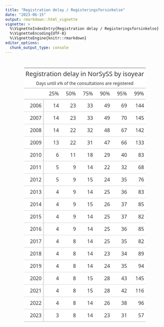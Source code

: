 ```yaml
---
title: "Registration delay / Registeringsforsinkelse"
date: "2023-06-15"
output: rmarkdown::html_vignette
vignette: >
  %\VignetteIndexEntry{Registration delay / Registeringsforsinkelse}
  %\VignetteEncoding{UTF-8}
  %\VignetteEngine{knitr::rmarkdown}
editor_options:
  chunk_output_type: console
---
```




<!--html_preserve--><div id="rifassfmcs" style="padding-left:0px;padding-right:0px;padding-top:10px;padding-bottom:10px;overflow-x:auto;overflow-y:auto;width:auto;height:auto;">
<style>#rifassfmcs table {
  font-family: system-ui, 'Segoe UI', Roboto, Helvetica, Arial, sans-serif, 'Apple Color Emoji', 'Segoe UI Emoji', 'Segoe UI Symbol', 'Noto Color Emoji';
  -webkit-font-smoothing: antialiased;
  -moz-osx-font-smoothing: grayscale;
}

#rifassfmcs thead, #rifassfmcs tbody, #rifassfmcs tfoot, #rifassfmcs tr, #rifassfmcs td, #rifassfmcs th {
  border-style: none;
}

#rifassfmcs p {
  margin: 0;
  padding: 0;
}

#rifassfmcs .gt_table {
  display: table;
  border-collapse: collapse;
  line-height: normal;
  margin-left: auto;
  margin-right: auto;
  color: #333333;
  font-size: 16px;
  font-weight: normal;
  font-style: normal;
  background-color: #FFFFFF;
  width: auto;
  border-top-style: solid;
  border-top-width: 2px;
  border-top-color: #A8A8A8;
  border-right-style: none;
  border-right-width: 2px;
  border-right-color: #D3D3D3;
  border-bottom-style: solid;
  border-bottom-width: 2px;
  border-bottom-color: #A8A8A8;
  border-left-style: none;
  border-left-width: 2px;
  border-left-color: #D3D3D3;
}

#rifassfmcs .gt_caption {
  padding-top: 4px;
  padding-bottom: 4px;
}

#rifassfmcs .gt_title {
  color: #333333;
  font-size: 125%;
  font-weight: initial;
  padding-top: 4px;
  padding-bottom: 4px;
  padding-left: 5px;
  padding-right: 5px;
  border-bottom-color: #FFFFFF;
  border-bottom-width: 0;
}

#rifassfmcs .gt_subtitle {
  color: #333333;
  font-size: 85%;
  font-weight: initial;
  padding-top: 3px;
  padding-bottom: 5px;
  padding-left: 5px;
  padding-right: 5px;
  border-top-color: #FFFFFF;
  border-top-width: 0;
}

#rifassfmcs .gt_heading {
  background-color: #FFFFFF;
  text-align: center;
  border-bottom-color: #FFFFFF;
  border-left-style: none;
  border-left-width: 1px;
  border-left-color: #D3D3D3;
  border-right-style: none;
  border-right-width: 1px;
  border-right-color: #D3D3D3;
}

#rifassfmcs .gt_bottom_border {
  border-bottom-style: solid;
  border-bottom-width: 2px;
  border-bottom-color: #D3D3D3;
}

#rifassfmcs .gt_col_headings {
  border-top-style: solid;
  border-top-width: 2px;
  border-top-color: #D3D3D3;
  border-bottom-style: solid;
  border-bottom-width: 2px;
  border-bottom-color: #D3D3D3;
  border-left-style: none;
  border-left-width: 1px;
  border-left-color: #D3D3D3;
  border-right-style: none;
  border-right-width: 1px;
  border-right-color: #D3D3D3;
}

#rifassfmcs .gt_col_heading {
  color: #333333;
  background-color: #FFFFFF;
  font-size: 100%;
  font-weight: normal;
  text-transform: inherit;
  border-left-style: none;
  border-left-width: 1px;
  border-left-color: #D3D3D3;
  border-right-style: none;
  border-right-width: 1px;
  border-right-color: #D3D3D3;
  vertical-align: bottom;
  padding-top: 5px;
  padding-bottom: 6px;
  padding-left: 5px;
  padding-right: 5px;
  overflow-x: hidden;
}

#rifassfmcs .gt_column_spanner_outer {
  color: #333333;
  background-color: #FFFFFF;
  font-size: 100%;
  font-weight: normal;
  text-transform: inherit;
  padding-top: 0;
  padding-bottom: 0;
  padding-left: 4px;
  padding-right: 4px;
}

#rifassfmcs .gt_column_spanner_outer:first-child {
  padding-left: 0;
}

#rifassfmcs .gt_column_spanner_outer:last-child {
  padding-right: 0;
}

#rifassfmcs .gt_column_spanner {
  border-bottom-style: solid;
  border-bottom-width: 2px;
  border-bottom-color: #D3D3D3;
  vertical-align: bottom;
  padding-top: 5px;
  padding-bottom: 5px;
  overflow-x: hidden;
  display: inline-block;
  width: 100%;
}

#rifassfmcs .gt_spanner_row {
  border-bottom-style: hidden;
}

#rifassfmcs .gt_group_heading {
  padding-top: 8px;
  padding-bottom: 8px;
  padding-left: 5px;
  padding-right: 5px;
  color: #333333;
  background-color: #FFFFFF;
  font-size: 100%;
  font-weight: initial;
  text-transform: inherit;
  border-top-style: solid;
  border-top-width: 2px;
  border-top-color: #D3D3D3;
  border-bottom-style: solid;
  border-bottom-width: 2px;
  border-bottom-color: #D3D3D3;
  border-left-style: none;
  border-left-width: 1px;
  border-left-color: #D3D3D3;
  border-right-style: none;
  border-right-width: 1px;
  border-right-color: #D3D3D3;
  vertical-align: middle;
  text-align: left;
}

#rifassfmcs .gt_empty_group_heading {
  padding: 0.5px;
  color: #333333;
  background-color: #FFFFFF;
  font-size: 100%;
  font-weight: initial;
  border-top-style: solid;
  border-top-width: 2px;
  border-top-color: #D3D3D3;
  border-bottom-style: solid;
  border-bottom-width: 2px;
  border-bottom-color: #D3D3D3;
  vertical-align: middle;
}

#rifassfmcs .gt_from_md > :first-child {
  margin-top: 0;
}

#rifassfmcs .gt_from_md > :last-child {
  margin-bottom: 0;
}

#rifassfmcs .gt_row {
  padding-top: 8px;
  padding-bottom: 8px;
  padding-left: 5px;
  padding-right: 5px;
  margin: 10px;
  border-top-style: solid;
  border-top-width: 1px;
  border-top-color: #D3D3D3;
  border-left-style: none;
  border-left-width: 1px;
  border-left-color: #D3D3D3;
  border-right-style: none;
  border-right-width: 1px;
  border-right-color: #D3D3D3;
  vertical-align: middle;
  overflow-x: hidden;
}

#rifassfmcs .gt_stub {
  color: #333333;
  background-color: #FFFFFF;
  font-size: 100%;
  font-weight: initial;
  text-transform: inherit;
  border-right-style: solid;
  border-right-width: 2px;
  border-right-color: #D3D3D3;
  padding-left: 5px;
  padding-right: 5px;
}

#rifassfmcs .gt_stub_row_group {
  color: #333333;
  background-color: #FFFFFF;
  font-size: 100%;
  font-weight: initial;
  text-transform: inherit;
  border-right-style: solid;
  border-right-width: 2px;
  border-right-color: #D3D3D3;
  padding-left: 5px;
  padding-right: 5px;
  vertical-align: top;
}

#rifassfmcs .gt_row_group_first td {
  border-top-width: 2px;
}

#rifassfmcs .gt_row_group_first th {
  border-top-width: 2px;
}

#rifassfmcs .gt_summary_row {
  color: #333333;
  background-color: #FFFFFF;
  text-transform: inherit;
  padding-top: 8px;
  padding-bottom: 8px;
  padding-left: 5px;
  padding-right: 5px;
}

#rifassfmcs .gt_first_summary_row {
  border-top-style: solid;
  border-top-color: #D3D3D3;
}

#rifassfmcs .gt_first_summary_row.thick {
  border-top-width: 2px;
}

#rifassfmcs .gt_last_summary_row {
  padding-top: 8px;
  padding-bottom: 8px;
  padding-left: 5px;
  padding-right: 5px;
  border-bottom-style: solid;
  border-bottom-width: 2px;
  border-bottom-color: #D3D3D3;
}

#rifassfmcs .gt_grand_summary_row {
  color: #333333;
  background-color: #FFFFFF;
  text-transform: inherit;
  padding-top: 8px;
  padding-bottom: 8px;
  padding-left: 5px;
  padding-right: 5px;
}

#rifassfmcs .gt_first_grand_summary_row {
  padding-top: 8px;
  padding-bottom: 8px;
  padding-left: 5px;
  padding-right: 5px;
  border-top-style: double;
  border-top-width: 6px;
  border-top-color: #D3D3D3;
}

#rifassfmcs .gt_last_grand_summary_row_top {
  padding-top: 8px;
  padding-bottom: 8px;
  padding-left: 5px;
  padding-right: 5px;
  border-bottom-style: double;
  border-bottom-width: 6px;
  border-bottom-color: #D3D3D3;
}

#rifassfmcs .gt_striped {
  background-color: rgba(128, 128, 128, 0.05);
}

#rifassfmcs .gt_table_body {
  border-top-style: solid;
  border-top-width: 2px;
  border-top-color: #D3D3D3;
  border-bottom-style: solid;
  border-bottom-width: 2px;
  border-bottom-color: #D3D3D3;
}

#rifassfmcs .gt_footnotes {
  color: #333333;
  background-color: #FFFFFF;
  border-bottom-style: none;
  border-bottom-width: 2px;
  border-bottom-color: #D3D3D3;
  border-left-style: none;
  border-left-width: 2px;
  border-left-color: #D3D3D3;
  border-right-style: none;
  border-right-width: 2px;
  border-right-color: #D3D3D3;
}

#rifassfmcs .gt_footnote {
  margin: 0px;
  font-size: 90%;
  padding-top: 4px;
  padding-bottom: 4px;
  padding-left: 5px;
  padding-right: 5px;
}

#rifassfmcs .gt_sourcenotes {
  color: #333333;
  background-color: #FFFFFF;
  border-bottom-style: none;
  border-bottom-width: 2px;
  border-bottom-color: #D3D3D3;
  border-left-style: none;
  border-left-width: 2px;
  border-left-color: #D3D3D3;
  border-right-style: none;
  border-right-width: 2px;
  border-right-color: #D3D3D3;
}

#rifassfmcs .gt_sourcenote {
  font-size: 90%;
  padding-top: 4px;
  padding-bottom: 4px;
  padding-left: 5px;
  padding-right: 5px;
}

#rifassfmcs .gt_left {
  text-align: left;
}

#rifassfmcs .gt_center {
  text-align: center;
}

#rifassfmcs .gt_right {
  text-align: right;
  font-variant-numeric: tabular-nums;
}

#rifassfmcs .gt_font_normal {
  font-weight: normal;
}

#rifassfmcs .gt_font_bold {
  font-weight: bold;
}

#rifassfmcs .gt_font_italic {
  font-style: italic;
}

#rifassfmcs .gt_super {
  font-size: 65%;
}

#rifassfmcs .gt_footnote_marks {
  font-size: 75%;
  vertical-align: 0.4em;
  position: initial;
}

#rifassfmcs .gt_asterisk {
  font-size: 100%;
  vertical-align: 0;
}

#rifassfmcs .gt_indent_1 {
  text-indent: 5px;
}

#rifassfmcs .gt_indent_2 {
  text-indent: 10px;
}

#rifassfmcs .gt_indent_3 {
  text-indent: 15px;
}

#rifassfmcs .gt_indent_4 {
  text-indent: 20px;
}

#rifassfmcs .gt_indent_5 {
  text-indent: 25px;
}
</style>
<table class="gt_table" data-quarto-disable-processing="false" data-quarto-bootstrap="false">
  <thead>
    <tr class="gt_heading">
      <td colspan="7" class="gt_heading gt_title gt_font_normal" style>Registration delay in NorSySS by isoyear</td>
    </tr>
    <tr class="gt_heading">
      <td colspan="7" class="gt_heading gt_subtitle gt_font_normal gt_bottom_border" style>Days until x% of the consultations are registered</td>
    </tr>
    <tr class="gt_col_headings">
      <th class="gt_col_heading gt_columns_bottom_border gt_left" rowspan="1" colspan="1" scope="col" id=""></th>
      <th class="gt_col_heading gt_columns_bottom_border gt_right" rowspan="1" colspan="1" scope="col" id="25%">25%</th>
      <th class="gt_col_heading gt_columns_bottom_border gt_right" rowspan="1" colspan="1" scope="col" id="50%">50%</th>
      <th class="gt_col_heading gt_columns_bottom_border gt_right" rowspan="1" colspan="1" scope="col" id="75%">75%</th>
      <th class="gt_col_heading gt_columns_bottom_border gt_right" rowspan="1" colspan="1" scope="col" id="90%">90%</th>
      <th class="gt_col_heading gt_columns_bottom_border gt_right" rowspan="1" colspan="1" scope="col" id="95%">95%</th>
      <th class="gt_col_heading gt_columns_bottom_border gt_right" rowspan="1" colspan="1" scope="col" id="99%">99%</th>
    </tr>
  </thead>
  <tbody class="gt_table_body">
    <tr><th id="stub_1_1" scope="row" class="gt_row gt_right gt_stub">2006</th>
<td headers="stub_1_1 25%" class="gt_row gt_right">14</td>
<td headers="stub_1_1 50%" class="gt_row gt_right">23</td>
<td headers="stub_1_1 75%" class="gt_row gt_right">33</td>
<td headers="stub_1_1 90%" class="gt_row gt_right">49</td>
<td headers="stub_1_1 95%" class="gt_row gt_right">69</td>
<td headers="stub_1_1 99%" class="gt_row gt_right">144</td></tr>
    <tr><th id="stub_1_2" scope="row" class="gt_row gt_right gt_stub">2007</th>
<td headers="stub_1_2 25%" class="gt_row gt_right">14</td>
<td headers="stub_1_2 50%" class="gt_row gt_right">23</td>
<td headers="stub_1_2 75%" class="gt_row gt_right">33</td>
<td headers="stub_1_2 90%" class="gt_row gt_right">49</td>
<td headers="stub_1_2 95%" class="gt_row gt_right">70</td>
<td headers="stub_1_2 99%" class="gt_row gt_right">145</td></tr>
    <tr><th id="stub_1_3" scope="row" class="gt_row gt_right gt_stub">2008</th>
<td headers="stub_1_3 25%" class="gt_row gt_right">14</td>
<td headers="stub_1_3 50%" class="gt_row gt_right">22</td>
<td headers="stub_1_3 75%" class="gt_row gt_right">32</td>
<td headers="stub_1_3 90%" class="gt_row gt_right">48</td>
<td headers="stub_1_3 95%" class="gt_row gt_right">67</td>
<td headers="stub_1_3 99%" class="gt_row gt_right">142</td></tr>
    <tr><th id="stub_1_4" scope="row" class="gt_row gt_right gt_stub">2009</th>
<td headers="stub_1_4 25%" class="gt_row gt_right">13</td>
<td headers="stub_1_4 50%" class="gt_row gt_right">22</td>
<td headers="stub_1_4 75%" class="gt_row gt_right">31</td>
<td headers="stub_1_4 90%" class="gt_row gt_right">47</td>
<td headers="stub_1_4 95%" class="gt_row gt_right">66</td>
<td headers="stub_1_4 99%" class="gt_row gt_right">133</td></tr>
    <tr><th id="stub_1_5" scope="row" class="gt_row gt_right gt_stub">2010</th>
<td headers="stub_1_5 25%" class="gt_row gt_right">6</td>
<td headers="stub_1_5 50%" class="gt_row gt_right">11</td>
<td headers="stub_1_5 75%" class="gt_row gt_right">18</td>
<td headers="stub_1_5 90%" class="gt_row gt_right">29</td>
<td headers="stub_1_5 95%" class="gt_row gt_right">40</td>
<td headers="stub_1_5 99%" class="gt_row gt_right">83</td></tr>
    <tr><th id="stub_1_6" scope="row" class="gt_row gt_right gt_stub">2011</th>
<td headers="stub_1_6 25%" class="gt_row gt_right">5</td>
<td headers="stub_1_6 50%" class="gt_row gt_right">9</td>
<td headers="stub_1_6 75%" class="gt_row gt_right">14</td>
<td headers="stub_1_6 90%" class="gt_row gt_right">22</td>
<td headers="stub_1_6 95%" class="gt_row gt_right">32</td>
<td headers="stub_1_6 99%" class="gt_row gt_right">68</td></tr>
    <tr><th id="stub_1_7" scope="row" class="gt_row gt_right gt_stub">2012</th>
<td headers="stub_1_7 25%" class="gt_row gt_right">5</td>
<td headers="stub_1_7 50%" class="gt_row gt_right">9</td>
<td headers="stub_1_7 75%" class="gt_row gt_right">15</td>
<td headers="stub_1_7 90%" class="gt_row gt_right">24</td>
<td headers="stub_1_7 95%" class="gt_row gt_right">35</td>
<td headers="stub_1_7 99%" class="gt_row gt_right">76</td></tr>
    <tr><th id="stub_1_8" scope="row" class="gt_row gt_right gt_stub">2013</th>
<td headers="stub_1_8 25%" class="gt_row gt_right">4</td>
<td headers="stub_1_8 50%" class="gt_row gt_right">9</td>
<td headers="stub_1_8 75%" class="gt_row gt_right">14</td>
<td headers="stub_1_8 90%" class="gt_row gt_right">25</td>
<td headers="stub_1_8 95%" class="gt_row gt_right">36</td>
<td headers="stub_1_8 99%" class="gt_row gt_right">83</td></tr>
    <tr><th id="stub_1_9" scope="row" class="gt_row gt_right gt_stub">2014</th>
<td headers="stub_1_9 25%" class="gt_row gt_right">4</td>
<td headers="stub_1_9 50%" class="gt_row gt_right">9</td>
<td headers="stub_1_9 75%" class="gt_row gt_right">15</td>
<td headers="stub_1_9 90%" class="gt_row gt_right">26</td>
<td headers="stub_1_9 95%" class="gt_row gt_right">37</td>
<td headers="stub_1_9 99%" class="gt_row gt_right">85</td></tr>
    <tr><th id="stub_1_10" scope="row" class="gt_row gt_right gt_stub">2015</th>
<td headers="stub_1_10 25%" class="gt_row gt_right">4</td>
<td headers="stub_1_10 50%" class="gt_row gt_right">9</td>
<td headers="stub_1_10 75%" class="gt_row gt_right">14</td>
<td headers="stub_1_10 90%" class="gt_row gt_right">25</td>
<td headers="stub_1_10 95%" class="gt_row gt_right">37</td>
<td headers="stub_1_10 99%" class="gt_row gt_right">82</td></tr>
    <tr><th id="stub_1_11" scope="row" class="gt_row gt_right gt_stub">2016</th>
<td headers="stub_1_11 25%" class="gt_row gt_right">4</td>
<td headers="stub_1_11 50%" class="gt_row gt_right">9</td>
<td headers="stub_1_11 75%" class="gt_row gt_right">14</td>
<td headers="stub_1_11 90%" class="gt_row gt_right">25</td>
<td headers="stub_1_11 95%" class="gt_row gt_right">36</td>
<td headers="stub_1_11 99%" class="gt_row gt_right">85</td></tr>
    <tr><th id="stub_1_12" scope="row" class="gt_row gt_right gt_stub">2017</th>
<td headers="stub_1_12 25%" class="gt_row gt_right">4</td>
<td headers="stub_1_12 50%" class="gt_row gt_right">8</td>
<td headers="stub_1_12 75%" class="gt_row gt_right">14</td>
<td headers="stub_1_12 90%" class="gt_row gt_right">25</td>
<td headers="stub_1_12 95%" class="gt_row gt_right">35</td>
<td headers="stub_1_12 99%" class="gt_row gt_right">82</td></tr>
    <tr><th id="stub_1_13" scope="row" class="gt_row gt_right gt_stub">2018</th>
<td headers="stub_1_13 25%" class="gt_row gt_right">4</td>
<td headers="stub_1_13 50%" class="gt_row gt_right">8</td>
<td headers="stub_1_13 75%" class="gt_row gt_right">14</td>
<td headers="stub_1_13 90%" class="gt_row gt_right">23</td>
<td headers="stub_1_13 95%" class="gt_row gt_right">34</td>
<td headers="stub_1_13 99%" class="gt_row gt_right">89</td></tr>
    <tr><th id="stub_1_14" scope="row" class="gt_row gt_right gt_stub">2019</th>
<td headers="stub_1_14 25%" class="gt_row gt_right">4</td>
<td headers="stub_1_14 50%" class="gt_row gt_right">8</td>
<td headers="stub_1_14 75%" class="gt_row gt_right">14</td>
<td headers="stub_1_14 90%" class="gt_row gt_right">24</td>
<td headers="stub_1_14 95%" class="gt_row gt_right">35</td>
<td headers="stub_1_14 99%" class="gt_row gt_right">94</td></tr>
    <tr><th id="stub_1_15" scope="row" class="gt_row gt_right gt_stub">2020</th>
<td headers="stub_1_15 25%" class="gt_row gt_right">4</td>
<td headers="stub_1_15 50%" class="gt_row gt_right">8</td>
<td headers="stub_1_15 75%" class="gt_row gt_right">15</td>
<td headers="stub_1_15 90%" class="gt_row gt_right">28</td>
<td headers="stub_1_15 95%" class="gt_row gt_right">43</td>
<td headers="stub_1_15 99%" class="gt_row gt_right">145</td></tr>
    <tr><th id="stub_1_16" scope="row" class="gt_row gt_right gt_stub">2021</th>
<td headers="stub_1_16 25%" class="gt_row gt_right">4</td>
<td headers="stub_1_16 50%" class="gt_row gt_right">8</td>
<td headers="stub_1_16 75%" class="gt_row gt_right">15</td>
<td headers="stub_1_16 90%" class="gt_row gt_right">28</td>
<td headers="stub_1_16 95%" class="gt_row gt_right">42</td>
<td headers="stub_1_16 99%" class="gt_row gt_right">116</td></tr>
    <tr><th id="stub_1_17" scope="row" class="gt_row gt_right gt_stub">2022</th>
<td headers="stub_1_17 25%" class="gt_row gt_right">4</td>
<td headers="stub_1_17 50%" class="gt_row gt_right">8</td>
<td headers="stub_1_17 75%" class="gt_row gt_right">14</td>
<td headers="stub_1_17 90%" class="gt_row gt_right">26</td>
<td headers="stub_1_17 95%" class="gt_row gt_right">38</td>
<td headers="stub_1_17 99%" class="gt_row gt_right">96</td></tr>
    <tr><th id="stub_1_18" scope="row" class="gt_row gt_right gt_stub">2023</th>
<td headers="stub_1_18 25%" class="gt_row gt_right">3</td>
<td headers="stub_1_18 50%" class="gt_row gt_right">8</td>
<td headers="stub_1_18 75%" class="gt_row gt_right">14</td>
<td headers="stub_1_18 90%" class="gt_row gt_right">23</td>
<td headers="stub_1_18 95%" class="gt_row gt_right">31</td>
<td headers="stub_1_18 99%" class="gt_row gt_right">57</td></tr>
  </tbody>
  
  
</table>
</div><!--/html_preserve-->





